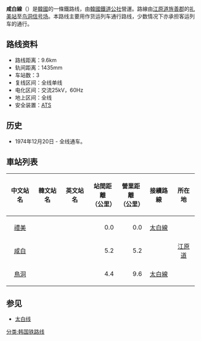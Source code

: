 '''咸白線'''（{{kor|諺=함백선|漢=咸白線|羅=Hambaek seon|f=y}}）是[[大韓民國|韓國]]的一條鐵路线，由[[韓國鐵道公社|韓國鐵道公社]]營運。路線由[[江原道_(韩国)|江原道]][[旌善郡|旌善郡]]的[[礼美站|礼美站]]至[[鸟洞信号场|鸟洞信号场]]。本路线主要用作货运列车通行路线，少数情况下亦承担客运列车的通行。

== 路线资料 ==
*路线距离：9.6km
*轨间距离：1435mm
*车站数：3
*复线区间：全线单线
*电化区间：交流25kV，60Hz
*地上区间：全线
*安全装置：[[自動列車停止裝置|ATS]]

== 历史 ==
*1974年12月20日 - 全线通车。

== 車站列表 ==
{| class="wikitable" style="text-align:center;"
|- style="border-bottom:solid 3px #8c8c8c;"
!中文站名
!韓文站名
!英文站名
!站間距離<br>（公里）
!營業距離<br>（公里）
!接續路線
!colspan="2"|所在地
|-
|align="center"|[[禮美站|禮美]]
|align="center"|{{lang|ko|예미}}
|align="center"|{{lang|en|Yemi}}
|align="right"|0.0
|align="right"|0.0
|align="center"|[[太白線|太白線]]
|align="center" rowspan=3|[[江原道_(韓國)|江原道]]
|align="center" rowspan=3|[[旌善郡|旌善郡]]
|-
|align="center"|[[咸白站|咸白]]
|align="center"|{{lang|ko|함백}}
|align="center"|{{lang|en|Hambaek}}
|align="right"|5.2
|align="right"|5.2
|align="center"|
|-
|align="center"|[[鳥洞站|鳥洞]]
|align="center"|{{lang|ko|조동}}
|align="center"|{{lang|en|Jodong}}
|align="right"|4.4
|align="right"|9.6
|align="center"|[[太白線|太白線]]
|}

== 参见 ==
*[[太白线|太白线]]

{{咸白线}}
{{韩国铁道公社路线}}

[[分类:韩国铁路线|分类:韩国铁路线]]